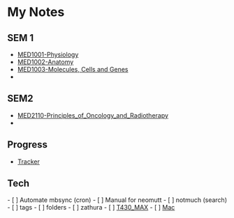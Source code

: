 = My Notes =

== SEM 1 ==
* [[MED1001-Physiology]]
* [[MED1002-Anatomy]]
* [[MED1003-Molecules, Cells and Genes]]
* 
== SEM2 ==
* [[MED2110-Principles_of_Oncology_and_Radiotherapy]]
* 

== Progress ==
* [[Tracker]]

== Tech ==
- [ ] Automate mbsync (cron)
- [ ] Manual for neomutt
- [ ] notmuch (search)
- [ ] tags
- [ ] folders
- [ ] zathura
- [ ] [[T430_MAX]]
- [ ] [[Mac]]
